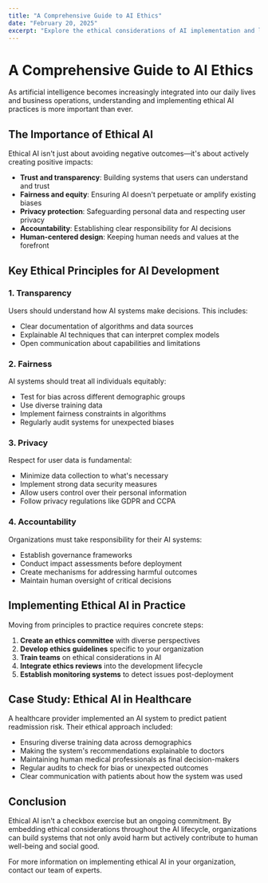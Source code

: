 ```yaml
---
title: "A Comprehensive Guide to AI Ethics"
date: "February 20, 2025"
excerpt: "Explore the ethical considerations of AI implementation and learn how to develop responsible AI solutions."
---
```


# A Comprehensive Guide to AI Ethics

As artificial intelligence becomes increasingly integrated into our daily lives and business operations, understanding and implementing ethical AI practices is more important than ever.

## The Importance of Ethical AI

Ethical AI isn't just about avoiding negative outcomes—it's about actively creating positive impacts:

- **Trust and transparency**: Building systems that users can understand and trust
- **Fairness and equity**: Ensuring AI doesn't perpetuate or amplify existing biases
- **Privacy protection**: Safeguarding personal data and respecting user privacy
- **Accountability**: Establishing clear responsibility for AI decisions
- **Human-centered design**: Keeping human needs and values at the forefront

## Key Ethical Principles for AI Development

### 1. Transparency

Users should understand how AI systems make decisions. This includes:
- Clear documentation of algorithms and data sources
- Explainable AI techniques that can interpret complex models
- Open communication about capabilities and limitations

### 2. Fairness

AI systems should treat all individuals equitably:
- Test for bias across different demographic groups
- Use diverse training data
- Implement fairness constraints in algorithms
- Regularly audit systems for unexpected biases

### 3. Privacy

Respect for user data is fundamental:
- Minimize data collection to what's necessary
- Implement strong data security measures
- Allow users control over their personal information
- Follow privacy regulations like GDPR and CCPA

### 4. Accountability

Organizations must take responsibility for their AI systems:
- Establish governance frameworks
- Conduct impact assessments before deployment
- Create mechanisms for addressing harmful outcomes
- Maintain human oversight of critical decisions

## Implementing Ethical AI in Practice

Moving from principles to practice requires concrete steps:

1. **Create an ethics committee** with diverse perspectives
2. **Develop ethics guidelines** specific to your organization
3. **Train teams** on ethical considerations in AI
4. **Integrate ethics reviews** into the development lifecycle
5. **Establish monitoring systems** to detect issues post-deployment

## Case Study: Ethical AI in Healthcare

A healthcare provider implemented an AI system to predict patient readmission risk. Their ethical approach included:

- Ensuring diverse training data across demographics
- Making the system's recommendations explainable to doctors
- Maintaining human medical professionals as final decision-makers
- Regular audits to check for bias or unexpected outcomes
- Clear communication with patients about how the system was used

## Conclusion

Ethical AI isn't a checkbox exercise but an ongoing commitment. By embedding ethical considerations throughout the AI lifecycle, organizations can build systems that not only avoid harm but actively contribute to human well-being and social good.

For more information on implementing ethical AI in your organization, contact our team of experts.

